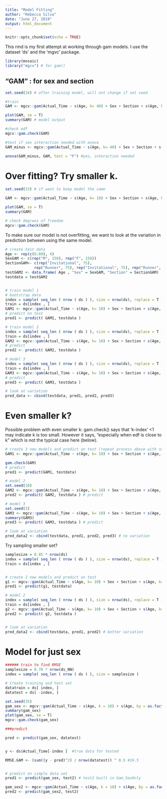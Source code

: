 ```yaml
---
title: "Model Fitting"
author: "Rebecca Silva"
date: "June 27, 2019"
output: html_document
---
```


```r
knitr::opts_chunk$set(echo = TRUE)
```

This rmd is my first attempt at working through gam models. I use the dataset 'ds' and the 'mgvc' package. 

```r
library(mosaic)
library("mgcv") # for gam()
```

## "GAM" : for sex and section
```r
set.seed(34) # after training model, will not change if set seed

#train
GAM <- mgcv::gam(Actual_Time ~ s(Age, k= 40) + Sex + Section + s(Age, k= 60, by = as.factor(Sex)) + s(Age, k= 60, by = as.factor(Section)) , data = ds)  #.503

plot(GAM, se = T)
summary(GAM) # model output 

#check edf
mgcv::gam.check(GAM)

#test if sex interaction needed with anova
GAM_minus <- mgcv::gam(Actual_Time ~ s(Age, k= 40) + Sex + Section + s(Age, k= 60, by = as.factor(Section)) , data = ds) 

anova(GAM_minus, GAM, test = "F") #yes, interaction needed
```

# Over fitting? Try smaller k. 
```r
set.seed(33) # if want to keep model the same

GAM <- mgcv::gam(Actual_Time ~ s(Age, k= 10) + Sex + Section + s(Age, k= 20, by = as.factor(Sex)) + s(Age, k= 20, by = as.factor(Section)) , method  = 'REML' , data = ds) 

plot(GAM, se = T)
summary(GAM) 

# check degrees of freedom 
mgcv::gam.check(GAM)
```

To make sure our model is not overfitting, we want to look at the variation in prediction between using the same model. 

```r


# create test data 
Age <- rep(c(6:80), 4)
SexGAM <- c(rep("M", 150), rep("F", 150))
SectionGAM<- c(rep("Invitational", 75), 
             rep("Runner", 75), rep("Invitational", 75), rep("Runner", 75)) 
testGAM2 <- data.frame( Age , "Sex" = SexGAM, "Section" = SectionGAM)
testdata = testGAM2


# train model 1
# bootstrap data
index = sample( seq_len ( nrow ( ds ) ), size = nrow(ds), replace = T )
train = ds[index , ]
GAM1 <- mgcv::gam(Actual_Time ~ s(Age, k= 10) + Sex + Section + s(Age, k= 20, by = as.factor(Sex)) + s(Age, k= 20, by = as.factor(Section)) , method  = 'REML' , data = train) 
# predict on test
pred1 <- predict( GAM1, testdata )

# train model 2
index = sample( seq_len ( nrow ( ds ) ), size = nrow(ds), replace = T )
train = ds[index , ]
GAM2 <- mgcv::gam(Actual_Time ~ s(Age, k= 10) + Sex + Section + s(Age, k= 20, by = as.factor(Sex)) + s(Age, k= 20, by = as.factor(Section)) , method  = 'REML' , data = ds) 
# predict
pred2 <- predict( GAM2, testdata )

# model 3
index = sample( seq_len ( nrow ( ds ) ), size = nrow(ds), replace = T )
train = ds[index , ]
GAM3 <- mgcv::gam(Actual_Time ~ s(Age, k= 10) + Sex + Section + s(Age, k= 10, by = as.factor(Sex)) + s(Age, k= 10, by = as.factor(Section)) , method  = 'REML' , data = ds) 
# predict
pred3 <- predict( GAM3, testdata )

# look at variation
pred_data <- cbind(testdata, pred1, pred2, pred3) 

```

# Even smaller k? 
Possible problem with even smaller k: gam.check() says that 'k-index' <1 may indicate k is too small. However it says, "especially when edf is close to k" which is not the typical case here (below). 
```r
# create 3 new models and predict on test (repeat process above with smaller k)
GAM1 <- mgcv::gam(Actual_Time ~ s(Age, k= 10) + Sex + Section + s(Age, k= 10, by = as.factor(Sex)) + s(Age, k= 10, by = as.factor(Section)) , method  = 'REML' , data = ds) 

gam.check(GAM)
# predict
pred1 <- predict(GAM1, testdata)

# model 2
set.seed(10)
GAM2 <- mgcv::gam(Actual_Time ~ s(Age, k= 10) + Sex + Section + s(Age, k= 10, by = as.factor(Sex)) + s(Age, k= 10, by = as.factor(Section)) , method  = 'REML' , data = ds) 
pred2 <- predict( GAM2, testdata ) # predict 

# model 3
set.seed(3)
GAM3 <- mgcv::gam(Actual_Time ~ s(Age, k= 10) + Sex + Section + s(Age, k= 10, by = as.factor(Sex)) + s(Age, k= 10, by = as.factor(Section)) , method  = 'REML' , data = ds) 
summary(GAM3)
pred3 <- predict( GAM3, testdata ) # predict

# look at variation
pred_data2 <- cbind(testdata, pred1, pred2, pred3) # no variation 
```

Try sampling smaller set?  
```r
samplesize = 0.85 * nrow(ds)
index = sample( seq_len ( nrow ( ds ) ), size = nrow(ds), replace = T )
train = ds[index , ]


# create 2 new models and predict on test
g1 <- mgcv::gam(Actual_Time ~ s(Age, k= 10) + Sex + Section + s(Age, k= 10, by = as.factor(Sex)) + s(Age, k= 10, by = as.factor(Section)) , method  = 'REML' , data = train) 
pred1 <- predict(g1, testdata)

# model 2
index = sample( seq_len ( nrow ( ds ) ), size = nrow(ds), replace = T )
train = ds[index , ]
g2 <- mgcv::gam(Actual_Time ~ s(Age, k= 10) + Sex + Section + s(Age, k= 10, by = as.factor(Sex)) + s(Age, k= 10, by = as.factor(Section)) , method  = 'REML' , data = train) 
pred2 <- predict( g2, testdata )


# look at variation
pred_data2 <- cbind(testdata, pred1, pred2) # better variation 
```

# Model for just sex 
```r

###### train to find RMSE 
samplesize = 0.70 * nrow(ds_NN)
index = sample( seq_len ( nrow ( ds ) ), size = samplesize )

# Create training and test set
datatrain = ds[ index, ]
datatest = ds[ -index, ]

set.seed(35)
gam_sex <- mgcv::gam(Actual_Time ~ s(Age, k = 10) + s(Age, by = as.factor(Sex), k = 10) + Sex, data = datatrain) 
summary(gam_sex)
plot(gam_sex, se = T)
mgcv::gam.check(gam_sex)

###predict 

pred <- predict(gam_sex, datatest)


y <- ds$Actual_Time[-index ]  #true data for tested

RMSE.GAM <- (sum((y - pred)^2) / nrow(datatest)) ^ 0.5 #16.5


# predict on simple data set 
pred1 <- predict(gam_sex, test2) # test2 built in Gam_SexOnly

gam_sex2 <- mgcv::gam(Actual_Time ~ s(Age, k = 10) + s(Age, by = as.factor(Sex), k = 10) + Sex, data = datatrain) 
pred2 <- predict(gam_sex2, test2)
```

